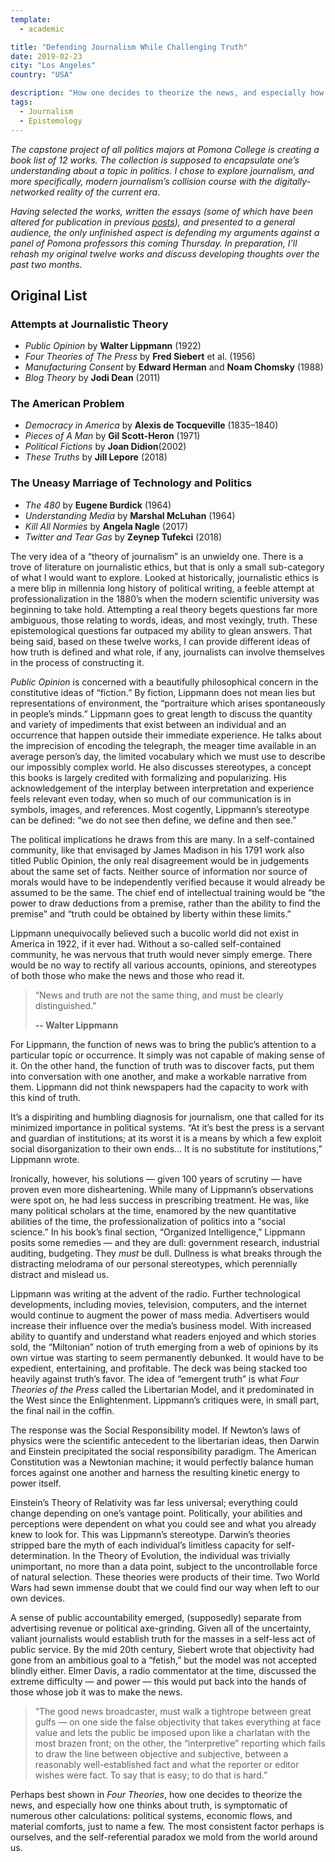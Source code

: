 ```yaml
---
template:
  - academic

title: "Defending Journalism While Challenging Truth"
date: 2019-02-23
city: "Los Angeles"
country: "USA"

description: "How one decides to theorize the news, and especially how one thinks about truth, is symptomatic of numerous other calculations: political systems, economic flows, and material comforts. The most consistent factor is ourselves, and the self-referential paradox we mold from the world around us."
tags:
  - Journalism
  - Epistemology
---
```


_The capstone project of all politics majors at Pomona College is creating a book list of 12 works. The collection is supposed to encapsulate one’s understanding about a topic in politics. I chose to explore journalism, and more specifically, modern journalism’s collision course with the digitally-networked reality of the current era_.

_Having selected the works, written the essays (some of which have been altered for publication in previous [posts](https://medium.com/@elibenton/post-truth-journalism-fits-a-post-technology-america-ef841b471ad)), and presented to a general audience, the only unfinished aspect is defending my arguments against a panel of Pomona professors this coming Thursday. In preparation, I’ll rehash my original twelve works and discuss developing thoughts over the past two months._

## Original List

### Attempts at Journalistic Theory

- _Public Opinion_ by **Walter Lippmann** (1922)
- _Four Theories of The Press_ by **Fred Siebert** et al. (1956)
- _Manufacturing Consent_ by **Edward Herman** and **Noam Chomsky** (1988)
- _Blog Theory_ by **Jodi Dean** (2011)

### The American Problem

- _Democracy in America_ by **Alexis de Tocqueville** (1835–1840)
- _Pieces of A Man_ by **Gil Scott-Heron** (1971)
- _Political Fictions_ by **Joan Didion**(2002)
- _These Truths_ by **Jill Lepore** (2018)

### The Uneasy Marriage of Technology and Politics

- _The 480_ by **Eugene Burdick** (1964)
- _Understanding Media_ by **Marshal McLuhan** (1964)
- _Kill All Normies_ by **Angela Nagle** (2017)
- _Twitter and Tear Gas_ by **Zeynep Tufekci** (2018)

The very idea of a “theory of journalism” is an unwieldy one. There is a trove of literature on journalistic ethics, but that is only a small sub-category of what I would want to explore. Looked at historically, journalistic ethics is a mere blip in millennia long history of political writing, a feeble attempt at professionalization in the 1880’s when the modern scientific university was beginning to take hold. Attempting a real theory begets questions far more ambiguous, those relating to words, ideas, and most vexingly, truth. These epistemological questions far outpaced my ability to glean answers. That being said, based on these twelve works, I can provide different ideas of how truth is defined and what role, if any, journalists can involve themselves in the process of constructing it.

_Public Opinion_ is concerned with a beautifully philosophical concern in the constitutive ideas of “fiction.” By fiction, Lippmann does not mean lies but representations of environment, the “portraiture which arises spontaneously in people’s minds.” Lippmann goes to great length to discuss the quantity and variety of impediments that exist between an individual and an occurrence that happen outside their immediate experience. He talks about the imprecision of encoding the telegraph, the meager time available in an average person’s day, the limited vocabulary which we must use to describe our impossibly complex world. He also discusses stereotypes, a concept this books is largely credited with formalizing and popularizing. His acknowledgement of the interplay between interpretation and experience feels relevant even today, when so much of our communication is in symbols, images, and references. Most cogently, Lippmann’s stereotype can be defined: “we do not see then define, we define and then see.”

The political implications he draws from this are many. In a self-contained community, like that envisaged by James Madison in his 1791 work also titled Public Opinion, the only real disagreement would be in judgements about the same set of facts. Neither source of information nor source of morals would have to be independently verified because it would already be assumed to be the same. The chief end of intellectual training would be “the power to draw deductions from a premise, rather than the ability to find the premise” and “truth could be obtained by liberty within these limits.”

Lippmann unequivocally believed such a bucolic world did not exist in America in 1922, if it ever had. Without a so-called self-contained community, he was nervous that truth would never simply emerge. There would be no way to rectify all various accounts, opinions, and stereotypes of both those who make the news and those who read it.

> “News and truth are not the same thing, and must be clearly distinguished.”
>
> **-- Walter Lippmann**

For Lippmann, the function of news was to bring the public’s attention to a particular topic or occurrence. It simply was not capable of making sense of it. On the other hand, the function of truth was to discover facts, put them into conversation with one another, and make a workable narrative from them. Lippmann did not think newspapers had the capacity to work with this kind of truth.

It’s a dispiriting and humbling diagnosis for journalism, one that called for its minimized importance in political systems. “At it’s best the press is a servant and guardian of institutions; at its worst it is a means by which a few exploit social disorganization to their own ends… It is no substitute for institutions,” Lippmann wrote.

Ironically, however, his solutions — given 100 years of scrutiny — have proven even more disheartening. While many of Lippmann’s observations were spot on, he had less success in prescribing treatment. He was, like many political scholars at the time, enamored by the new quantitative abilities of the time, the professionalization of politics into a “social science.” In his book’s final section, “Organized Intelligence,” Lippmann posits some remedies — and they are dull: government research, industrial auditing, budgeting. They _must_ be dull. Dullness is what breaks through the distracting melodrama of our personal stereotypes, which perennially distract and mislead us.

Lippmann was writing at the advent of the radio. Further technological developments, including movies, television, computers, and the internet would continue to augment the power of mass media. Advertisers would increase their influence over the media’s business model. With increased ability to quantify and understand what readers enjoyed and which stories sold, the “Miltonian” notion of truth emerging from a web of opinions by its own virtue was starting to seem permanently debunked. It would have to be expedient, entertaining, and profitable. The deck was being stacked too heavily against truth’s favor. The idea of “emergent truth” is what _Four Theories of the Press_ called the Libertarian Model, and it predominated in the West since the Enlightenment. Lippmann’s critiques were, in small part, the final nail in the coffin.

The response was the Social Responsibility model. If Newton’s laws of physics were the scientific antecedent to the libertarian ideas, then Darwin and Einstein precipitated the social responsibility paradigm. The American Constitution was a Newtonian machine; it would perfectly balance human forces against one another and harness the resulting kinetic energy to power itself.

Einstein’s Theory of Relativity was far less universal; everything could change depending on one’s vantage point. Politically, your abilities and perceptions were dependent on what you could see and what you already knew to look for. This was Lippmann’s stereotype. Darwin’s theories stripped bare the myth of each individual’s limitless capacity for self-determination. In the Theory of Evolution, the individual was trivially unimportant, no more than a data point, subject to the uncontrollable force of natural selection. These theories were products of their time. Two World Wars had sewn immense doubt that we could find our way when left to our own devices.

A sense of public accountability emerged, (supposedly) separate from advertising revenue or political axe-grinding. Given all of the uncertainty, valiant journalists would establish truth for the masses in a self-less act of public service. By the mid 20th century, Siebert wrote that objectivity had gone from an ambitious goal to a “fetish,” but the model was not accepted blindly either. Elmer Davis, a radio commentator at the time, discussed the extreme difficulty — and power — this would put back into the hands of those whose job it was to make the news.

> “The good news broadcaster, must walk a tightrope between great gulfs — on one side the false objectivity that takes everything at face value and lets the public be imposed upon like a charlatan with the most brazen front; on the other, the “interpretive” reporting which fails to draw the line between objective and subjective, between a reasonably well-established fact and what the reporter or editor wishes were fact. To say that is easy; to do that is hard.”

Perhaps best shown in _Four Theories_, how one decides to theorize the news, and especially how one thinks about truth, is symptomatic of numerous other calculations: political systems, economic flows, and material comforts, just to name a few. The most consistent factor perhaps is ourselves, and the self-referential paradox we mold from the world around us.
